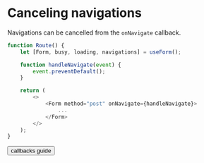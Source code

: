 # Canceling navigations

Navigations can be cancelled from the `onNavigate` callback.

```javascript
function Route() {
	let [Form, busy, loading, navigations] = useForm();

	function handleNavigate(event) {
		event.preventDefault();
	}

	return (
		<>
			<Form method="post" onNavigate={handleNavigate}>
				...
			</Form>
		</>
	);
}
```

<div className="not-prose flex flex-col items-end">
	<Button href="/guides/callbacks" variant="text" arrow="right">
		callbacks guide
	</Button>
</div>
